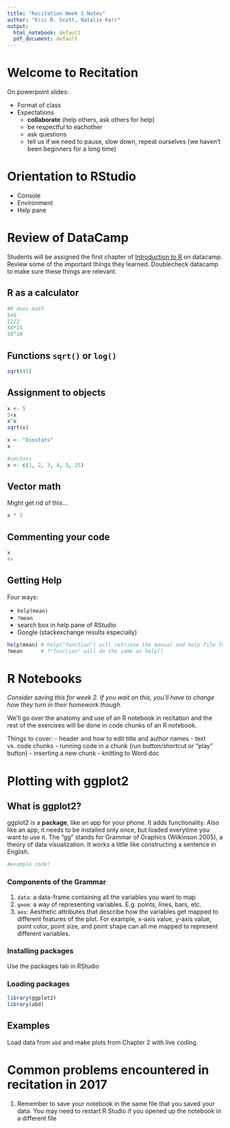 ```yaml
---
title: "Recitation Week 1 Notes"
author: "Eric R. Scott, Natalie Kerr"
output:
  html_notebook: default
  pdf_document: default
---
```

# Welcome to Recitation
On powerpoint slides:

 - Format of class
 - Expectations
    - **collaborate** (help others, ask others for help)
    - be respectful to eachother
    - ask questions
    - tell us if we need to pause, slow down, repeat ourselves (we haven't been beginners for a long time)

# Orientation to RStudio

 - Console
 - Environment
 - Help pane

# Review of DataCamp
Students will be assigned the first chapter of [Introduction to R](https://www.datacamp.com/courses/free-introduction-to-r) on datacamp.  Review some of the important things they learned.  Doublecheck datacamp to make sure these things are relevant.

## R as a calculator
```r
#R does math
5+5
12/2
44*15
10^10
```
## Functions `sqrt()` or `log()`
```r
sqrt(45)
```

## Assignment to objects
```r
x <- 5
5+x
x^x
sqrt(x)

x <- "biostats"
x

#vectors
x <- c(1, 2, 3, 4, 5, 25)
```

## Vector math
Might get rid of this...
```r
x * 3
```

## Commenting your code
```r
x
#x
```

## Getting Help
Four ways:

 - `help(mean)`
 - `?mean`
 - search box in help pane of RStudio
 - Google (stackexchange results especially)
```r
help(mean) # help("function") will retrieve the manual and help file for that function
?mean      # ?"function" will do the same as help()
```

# R Notebooks
*Consider saving this for week 2.  If you wait on this, you'll have to change how they turn in their homework though.*

We'll go over the anatomy and use of an R notebook in recitation and the rest of the exercises will be done in code chunks of an R notebook.

Things to cover:
 - header and how to edit title and author names
 - text vs. code chunks
 - running code in a chunk (run button/shortcut or "play" button)
 - inserting a new chunk
 - knitting to Word doc


# Plotting with ggplot2
## What is ggplot2?
ggplot2 is a **package**, like an app for your phone.  It adds functionality.  Also like an app, it needs to be installed only once, but loaded everytime you want to use it.  The "gg" stands for Grammar of Graphics (Wilkinson 2005), a theory of data visualization.  It works a little like constructing a sentence in English.
```r
#example code?
```

### Components of the Grammar
1. `data`: a data-frame containing all the variables you want to map
2. `geom`: a way of representing variables.  E.g. points, lines, bars, etc.
3. `aes`: Aesthetic attributes that describe how the variables get mapped to different features of the plot.  For example, x-axis value, y-axis value, point color, point size, and point shape can all me mapped to represent different variables.

### Installing packages
Use the packages tab in RStudio

### Loading packages
```r
library(ggplot2)
library(abd)
```

## Examples
Load data from `abd` and make plots from Chapter 2 with live coding.

# Common problems encountered in recitation in 2017


1. Remember to save your notebook in the same file that you saved your data. You may need to restart R Studio if you opened up the notebook in a different file



